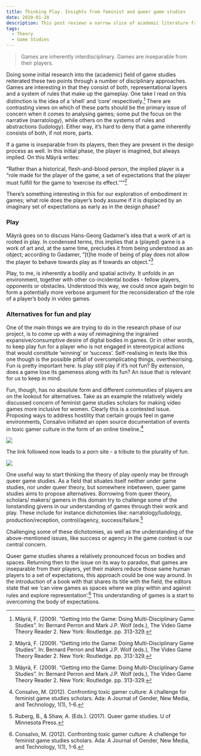 ```yaml
---
title: Thinking Play. Insights from feminist and queer game studies
date: 2020-01-28
description: This post reviews a narrow slice of academic literature from the field of game studies and relates it to our concept for Figureable.
tags:
  - Theory
  - Game Studies
---
```


>Games are inherently interdisciplinary. 
>Games are inseparable from their players.

Doing some initial research into the (academic) field of game studies reiterated these two points through a number of disciplinary approaches. Games are interesting in that they consist of both, representational layers and a system of rules that make up the gameplay. One take I read on this distinction is the idea of a ‘shell’ and ‘core’ respectively.[^1] There are contrasting views on which of these parts should be the primary issue of concern when it comes to analysing games; some put the focus on the narrative (narratology), while others on the systems of rules and abstractions (ludology). Either way, it’s hard to deny that a game inherently consists of both, if not more, parts.

If a game is inseparable from its players, then they are present in the design process as well. In this initial phase, the player is imagined, but always implied. On this Mäyrä writes:

“Rather than a historical, flesh-and-blood person, the implied player is a “role made for the player of the game, a set of expectations that the player must fulfill for the game to ‘exercise its effect.’””[^1]

There’s something interesting in this for our exploration of embodiment in games; what role does the player’s body assume if it is displaced by an imaginary set of expectations as early as in the design phase?

### Play
 Mäyrä goes on to discuss Hans-Georg Gadamer’s idea that a work of art is rooted in play. In condensed terms, this implies that a (played) game is a work of art and, at the same time, precludes it from being understood as an object; according to Gadamer, “[t]he mode of being of play does not allow the player to behave towards play as if towards an object.”[^1]

Play, to me, is inherently a bodily and spatial activity. It unfolds in an environment, together with other co-incidental bodies - fellow players, opponents or obstacles. Understood this way, we could once again begin to form a potentially more verbose argument for the reconsideration of the role of a player’s body in video games.

### Alternatives for fun and play
One of the main things we are trying to do in the research phase of our project, is to come up with a way of reimagining the ingrained expansive/consumptive desire of digital bodies in games. Or in other words, to keep play fun for a player who is not engaged in stereotypical actions that would constitute ‘winning’ or ‘success’. Self-realising in texts like this one though is the possible pitfall of overcomplicating things, overtheorising. Fun is pretty important here. Is play still play if it’s not fun? By extension, does a game lose its gameness along with its fun? An issue that is relevant for us to keep in mind.

Fun, though, has no absolute form and different communities of players are on the lookout for alternatives. Take as an example the relatively widely discussed concern of feminist game studies scholars for making video games more inclusive for women. Clearly this is a contested issue. Proposing ways to address hostility that certain groups feel in game environments, Consalvo initiated an open source documentation of events in toxic gamer culture in the form of an online timeline.[^2]

![](./timeline.PNG)

The link followed now leads to a porn site - a tribute to the plurality of fun.

![](./fun.png)

One useful way to start thinking the theory of play openly may be through queer game studies. As a field that situates itself neither under game studies, nor under queer theory, but somewhere inbetween, queer game studies aims to propose alternatives. Borrowing from queer theory, scholars/ makers/ gamers in this domain try to challenge some of the lonstanding givens in our understanding of games through their work and play. These include for instance dichotomies like: narratology/ludology, production/reception, control/agency, success/failure.[^3]

Challenging some of these dichotomies, as well as the understanding of the above-mentioned issues, like success or agency in the game context is our central concern. 

Queer game studies shares a relatively pronounced focus on bodies and spaces. Returning then to the issue on its way to paradox, that games are inseparable from their players, yet their makers reduce those same human players to a set of expectations, this approach could be one way around. In the introduction of a book with that shares its title with the field, the editors state that we ‘can view games as spaces where we play within and against rules and explore representation’.[^2] This understanding of games is a start to overcoming the body of expectations. 

[^1]: Mäyrä, F. (2009). “Getting into the Game: Doing Multi-Disciplinary Game Studies”. In: Bernard Perron and Mark J.P. Wolf (eds.), The Video Game Theory Reader 2. New York: Routledge. pp. 313-329.

[^2]: Consalvo, M. (2012). Confronting toxic gamer culture: A challenge for feminist game studies scholars. Ada: A Journal of Gender, New Media, and Technology, 1(1), 1-6.

[^3]: Ruberg, B., & Shaw, A. (Eds.). (2017). Queer game studies. U of Minnesota Press.